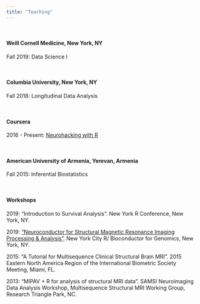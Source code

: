 ```yaml
---
title: "Teaching"
---
```


<br> 

#### Weill Cornell Medicine, New York, NY 

Fall 2019: Data Science I 

<br> 

#### Columbia University, New York, NY

Fall 2018: Longitudinal Data Analysis

<br> 

#### Coursera

2016 - Present: [Neurohacking with R](https://www.coursera.org/learn/neurohacking)


<br> 

#### American University of Armenia, Yerevan, Armenia 

Fall 2015: Inferential Biostatistics

<br> 

####  Workshops
2019: “Introduction to Survival Analysis ”. New York R Conference, New York, NY.

2019: [“Neuroconductor for Structural Magnetic Resonance Imaging Processing & Analysis ”](https://github.com/emsweene/Neuroconductor_Tutorial). New York City R/ Bioconductor for Genomics, New York, NY.

2015: “A Tutorial for Multisequence Clinical Structural Brain MRI ”. 2015 Eastern North America Region of the International Biometric Society Meeting, Miami, FL.

2013: “MIPAV + R for analysis of structural MRI data ”. SAMSI Neuroimaging Data Analysis Workshop, Multisequence Structural MRI Working Group, Research Triangle Park, NC.

